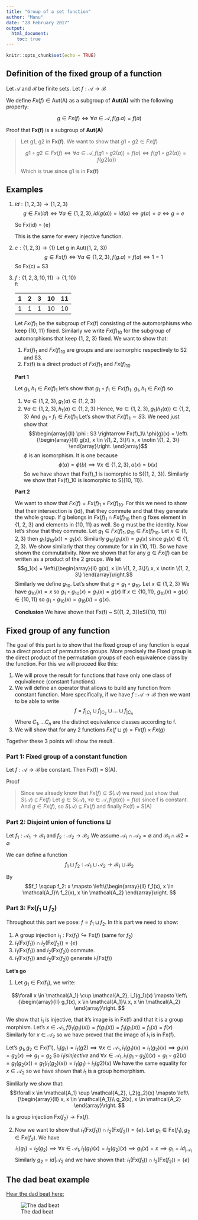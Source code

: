 ```yaml
---
title: "Group of a set function"
author: "Manu"
date: "28 February 2017"
output: 
  html_document:
    toc: true
---
```


```r
knitr::opts_chunk$set(echo = TRUE)
```

## Definition of the fixed group of a function

Let $\mathcal{A}$ and $\mathcal{B}$ be finite sets. Let 
$f:\mathcal{A} \rightarrow \mathcal{B}$

We define $Fx(f) \in \mathrm{Aut(A)}$ as a subgroup of **Aut(A)** with the following property:

$$g \in Fx(f) \iff \forall a \in \mathcal{A}, f(g.a) = f(a)$$


Proof that **Fx(f)** is a subgroup of **Aut(A)**

> Let g1, g2 in **Fx(f)**. We want to show that $g1 \circ g2 \in Fx(f)$
> 
> $$g1 \circ g2 \in Fx(f) \iff \forall a \in \mathcal{A}, f(g1 \circ g2(a)) = f(a)
\iff f(g1 \circ g2(a)) = f(g2(a))$$
>
>
> Which is true since g1 is in **Fx(f)**

## Examples

1. $id:\{1, 2, 3\} \rightarrow \{1, 2, 3\}$
    $$g \in Fx(id) \iff \forall a \in \{1, 2, 3\}, id(g(a)) = id(a) \iff
g(a) = a \iff g = e$$

    So Fx(id) = {e}

    This is the same for every injective function.

2. $c:\{1, 2, 3\} \rightarrow \{1\}$
    Let g in Aut({1, 2, 3})
    $$g \in Fx(f) \iff \forall a \in \{1, 2, 3\}, f(g.a) = f(a) \iff 1 = 1$$
    So Fx(c) = S3

3. $f:\{1, 2, 3, 10, 11\} \rightarrow \{1, 10\}$  
    f:
  

    | 1  |  2 | 3  |  10 |  11 |
    |----|----|----|-----|-----|
    | 1  | 1  |  1 | 10  |  10 |

    Let $Fx(f)_1$ be the subgroup of Fx(f) consisting of the automorphisms who keep {10, 11} fixed. Similarly we write $Fx(f)_{10}$ for the subgroup of automorphisms that keep {1, 2, 3} fixed. We want to show that:
    1. $Fx(f)_1$ and $Fx(f)_{10}$ are groups and are isomorphic respectively to S2 and S3.
    2. Fx(f) is a direct product of $Fx(f)_1$ and $Fx(f)_{10}$
    
    **Part 1**
    
    Let $g_1, h_1 \in Fx(f)_1$ let's show that $g_1 \circ f_1 \in Fx(f)_1$. $g_1, h_1 \in Fx(f)$ so 
    1. $\forall a \in \{1, 2, 3\}, g_1(a) \in \{1, 2, 3\}$
    2. $\forall a \in \{1, 2, 3\}, h_1(a) \in \{1, 2, 3\}$
    Hence, $\forall a \in \{1, 2, 3\}, g_1(h_1(a)) \in \{1, 2, 3\}$
    And $g_1 \circ f_1 \in Fx(f)_1$
    Let's show that $Fx(f)_1 \sim S3$. We need just show that $$\begin{array}{ll}
                  \phi : S3 \rightarrow Fx(f)_1\\
                  \phi(g)(x) = \left\{\begin{array}{ll}
                        g(x), x \in \{1, 2, 3\}\\
                        x, x \notin \{1, 2, 3\}
                      \end{array}\right.
                \end{array}$$
    $\phi$ is an isomorphism. It is one because 
    $$\phi(a) = \phi(b) \implies \forall x \in \{1, 2, 3\}, a(x) = b(x)$$
    So we have shown that Fx(f)_1 is isomorphic to S({1, 2, 3}). Similarly we show that Fx(f)_10 is isomorphic to S({10, 11}).
    
    **Part 2**
    
    We want to show that $Fx(f) = Fx(f)_1 \times Fx(f)_{10}$. For this we need to show that their intersection is {id}, that they commute and that they generate the whole group.
    If g belongs in $Fx(f)_1 \cap Fx(f)_{10}$ then g fixes element in {1, 2, 3} and elements in {10, 11} as well. So g must be the identity.
    Now let's show that they commute. Let $g_1 \in Fx(f)_1, g_{10} \in Fx(f)_{10}$. Let $x \in \{1, 2, 3\}$ then $g_1(g_{10}(x)) = g_1(x)$. Similarly $g_{10}(g_1(x)) = g_1(x)$ since $g_1(x) \in \{1, 2, 3\}$. We show similarly that they commute for x in {10, 11}. So we have shown the commutativity.
    Now we shown that for any $g \in Fx(f)$ can be written as a product of the 2 groups. We let $$g_1(x) = \left\{\begin{array}{ll}
      g(x), x \in \{1, 2, 3\}\\
      x, x \notin \{1, 2, 3\}
    \end{array}\right.$$
    Similarly we define $g_{10}$. Let's show that $g = g_1 \circ g_{10}$. Let $x \in \{1, 2, 3\}$ We have $g_{10}(x) = x$ so $g_1  \circ g_{10} (x) = g_1(x) = g(x)$
    If $x \in \{10, 11\}$, $g_{10}(x) = g(x) \in \{10, 11\}$ so $g_1  \circ g_{10} (x) = g_{10}(x) = g(x)$.
    
    **Conclusion** We have shown that Fx(f) ~ S({1, 2, 3})xS({10, 11})
  
## Fixed group of any function
The goal of this part is to show that the fixed group of any function is equal to a direct product of permutation groups. More precisely the Fixed group is the direct product of the permutation groups of each equivalence class by the function.
For this we will proceed like this:

1. We will prove the result for functions that have only one class of equivalence (constant functions)
2. We will define an operator that allows to build any function from constant function. More specifically, if we have $f: \mathcal{A} \rightarrow \mathcal{B}$ then we want to be able to write 
$$ f = f_{|C_1} \sqcup f_{|C_2} \sqcup ... \sqcup f_{|C_n}$$ Where $C_1, ... C_n$ are the distinct equivalence classes according to f.
3. We will show that for any 2 functions $Fx(f \sqcup g) = Fx(f) \times Fx(g)$

Together these 3 points will show the result.

### Part 1: Fixed group of a constant function
Let $f: \mathcal{A} \rightarrow \mathcal{B}$ be constant. Then Fx(f) = S(A).

Proof

> Since we already know that $Fx(f) \subseteq S(\mathcal{A})$ we need just show
> that $S(\mathcal{A}) \subseteq Fx(f)$
> Let $g \in S(\mathcal{A})$, $\forall a \in \mathcal{A}, f(g(a)) = f(a)$ since f is constant. And $g \in Fx(f)$, so $S(\mathcal{A}) \subseteq Fx(f)$ and finally
> Fx(f) = S(A)

### Part 2: Disjoint union of functions $\sqcup$
Let $f_1: \mathcal{A_1} \rightarrow \mathcal{B_1}$ and
$f_2: \mathcal{A_2} \rightarrow \mathcal{B_2}$
We assume $\mathcal{A_1} \cap \mathcal{A_2} = \emptyset$ and 
$\mathcal{B_1} \cap \mathcal{B2} = \emptyset$

We can define a function 
$$f_1 \sqcup f_2: \mathcal{A_1} \sqcup \mathcal{A_2} \rightarrow 
\mathcal{B_1} \sqcup \mathcal{B_2}$$



By $$f_1 \sqcup f_2: x \mapsto \left\{\begin{array}{ll}
    f_1(x), x \in \mathcal{A_1}\\
    f_2(x), x \in \mathcal{A_2}
    \end{array}\right.
    $$
    
    
    
### Part 3: $\mathrm{Fx}(f_1 \sqcup f_2)$
Throughout this part we pose: $f = f_1 \sqcup f_2$.
In this part we need to show:

1. A group injection $i_1: \mathrm{Fx}(f_1) \hookrightarrow \mathrm{Fx}(f)$
(same for $f_2$)
2. $i_1(\mathrm{Fx}(f_1)) \cap i_2(\mathrm{Fx}(f_2)) = \{e\}$
3. $i_1(\mathrm{Fx}(f_1))$ and $i_2(\mathrm{Fx}(f_2))$ commute.
4. $i_1(\mathrm{Fx}(f_1))$ and $i_2(\mathrm{Fx}(f_2))$ generate $i_1(\mathrm{Fx}(f))$

**Let's go**

1. Let $g_1 \in \mathrm{Fx(f_1)}$, we write:

$$\forall x \in \mathcal{A_1} \cup \mathcal{A_2}, i_1(g_1)(x) \mapsto \left\{\begin{array}{ll}
    g_1(x), x \in \mathcal{A_1}\\
    x, x \in \mathcal{A_2}
    \end{array}\right.
    $$
    
We show that $i_1$ is injective, that it's image is in Fx(f) and that it is a group morphism.
Let's $x \in \mathcal{A_1}, f(i_1(g_1)(x)) = f(g_1(x)) = f_1(g_1(x)) = f_1(x) = f(x)$
Similarly for $x \in \mathcal{A_2}$ so we have proved that the image of $i_1$ is in Fx(f).

Let's $g_1, g_2 \in \mathrm{Fx(f1)}$,
$i_1(g_1) = i_1(g2) \implies \forall x \in \mathcal{A_1}, i_1(g_1)(x) = i_1(g_2)(x) \implies g_1(x) = g_2(x) \implies g_1 = g_2$
So $i_1 is injective$ and
$\forall x \in \mathcal{A_1}, i_1(g_1 \circ g_2))(x) = g_1 \circ g2 (x) = g_1(g_2(x)) = g_1(i_1(g_2)(x)) = i_1(g_1) \circ i_1(g2) (x)$
We have the same equality for $x \in \mathcal{A_2}$ so we have shown that $i_1$ is a group homorphism.

Simlilarly we show that:
$$\forall x \in \mathcal{A_1} \cup \mathcal{A_2}, i_2(g_2)(x) \mapsto \left\{\begin{array}{ll}
    x, x \in \mathcal{A_1}\\
    g_2(x), x \in \mathcal{A_2}
    \end{array}\right.
    $$

Is a group injection $\mathrm{Fx}(f_2) \rightarrow \mathrm{Fx}(f)$.


2. Now we want to show that $i_1(\mathrm{Fx}(f_1)) \cap i_2(\mathrm{Fx}(f_2)) = \{e\}$.
Let $g_1 \in \mathrm{Fx}(f_1), g_2 \in \mathrm{Fx}(f_2)$. We have
$$i_1(g_1) = i_2(g_2) \implies \forall x \in \mathcal{A_1}, i_1(g_1)(x) = i_2(g_2)(x) \implies g_1(x) = x \implies g_1 = id_{|\mathcal{A_1}}$$
Similarly $g_2 = id|{\mathcal{A_2}}$ and we have shown that: $i_1(\mathrm{Fx}(f_1)) \cap i_2(\mathrm{Fx}(f_2)) = \{e\}$


## The dad beat example

[Hear the dad beat here:](https://splice.com/sounds/beatmaker/113f4f7166b1)


![The dad beat](dad_beat.png)

